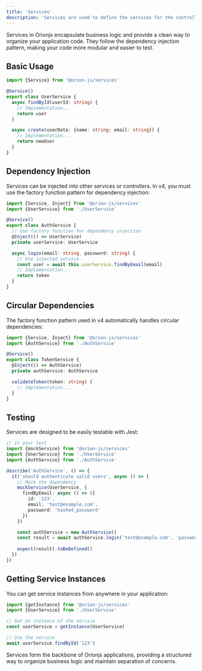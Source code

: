 ```yaml
---
title: 'Services'
description: 'Services are used to define the services for the controller'
---
```


Services in Orionjs encapsulate business logic and provide a clean way to organize your application code. They follow the dependency injection pattern, making your code more modular and easier to test.

## Basic Usage

```typescript
import {Service} from '@orion-js/services'

@Service()
export class UserService {
  async findById(userId: string) {
    // Implementation...
    return user
  }

  async create(userData: {name: string; email: string}) {
    // Implementation...
    return newUser
  }
}
```

## Dependency Injection

Services can be injected into other services or controllers. In v4, you must use the factory function pattern for dependency injection:

```typescript
import {Service, Inject} from '@orion-js/services'
import {UserService} from './UserService'

@Service()
export class AuthService {
  // Use factory function for dependency injection
  @Inject(() => UserService)
  private userService: UserService

  async login(email: string, password: string) {
    // Use injected service
    const user = await this.userService.findByEmail(email)
    // Implementation...
    return token
  }
}
```

## Circular Dependencies

The factory function pattern used in v4 automatically handles circular dependencies:

```typescript
import {Service, Inject} from '@orion-js/services'
import {AuthService} from './AuthService'

@Service()
export class TokenService {
  @Inject(() => AuthService)
  private authService: AuthService

  validateToken(token: string) {
    // Implementation...
  }
}
```

## Testing

Services are designed to be easily testable with Jest:

```typescript
// In your test
import {mockService} from '@orion-js/services'
import {UserService} from './UserService'
import {AuthService} from './AuthService'

describe('AuthService', () => {
  it('should authenticate valid users', async () => {
    // Mock the dependency
    mockService(UserService, {
      findByEmail: async () => ({
        id: '123',
        email: 'test@example.com',
        password: 'hashed_password'
      })
    })

    const authService = new AuthService()
    const result = await authService.login('test@example.com', 'password')
    
    expect(result).toBeDefined()
  })
})
```

## Getting Service Instances

You can get service instances from anywhere in your application:

```typescript
import {getInstance} from '@orion-js/services'
import {UserService} from './UserService'

// Get an instance of the service
const userService = getInstance(UserService)

// Use the service
await userService.findById('123')
```

Services form the backbone of Orionjs applications, providing a structured way to organize business logic and maintain separation of concerns.

